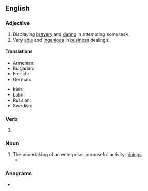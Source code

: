 ==English==

===Adjective===
{{en-adj}}

# Displaying [[bravery]] and [[daring]] in attempting some task.
# Very [[able]] and [[ingenious]] in [[business]] dealings.

====Translations====
{{trans-top|very able and ingenious in business dealings}}
* Armenian: {{t+|hy|ձեռներեց}}
* Bulgarian: {{t+|bg|предприе́мчив}}
* French: {{t+|fr|entreprenant}}
* German: {{t+|de|unternehmungslustig}}
{{trans-mid}}
* Irish: {{t|ga|borrúil}}
* Latin: {{t|la|experiens}}
* Russian: {{t+|ru|предприи́мчивый}}
* Swedish: {{t+|sv|företagsam}}
{{trans-bottom}}

===Verb===
{{head|en|verb form}}

# {{present participle of|en|enterprise|nocat=1}}

===Noun===
{{en-noun}}

# The undertaking of an enterprise; purposeful activity; [[doings]].
#* {{quote-book|en|year=2010|author=Melvin Pollner|title=Mundane Reason: Reality in Everyday and Sociological Discourse|passage=What gives these '''enterprisings''' their political character are the contentions, claims and experiences of the other.}}

===Anagrams===
* {{anagrams|en|a=eegiinnprrst|preinserting}}
{{C|en|Personality}}